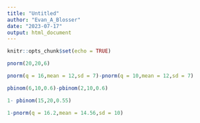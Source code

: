---
title: "Untitled"
author: "Evan_A_Blosser"
date: "2023-07-17"
output: html_document
---

```{r setup, include=FALSE}
knitr::opts_chunk$set(echo = TRUE)
```

```{r}
pnorm(20,20,6)
```
```{r}
pnorm(q = 16,mean = 12,sd = 7)-pnorm(q = 10,mean = 12,sd = 7)

pbinom(6,10,0.6)-pbinom(2,10,0.6)

1- pbinom(15,20,0.55)

1-pnorm(q = 16.2,mean = 14.56,sd = 10)
```

